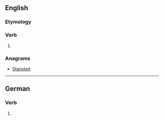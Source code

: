 {{also|ständest}}

==English==

===Etymology===
{{suffix|stand|est|lang=en}}

===Verb===
{{head|en|verb form}}

# {{en-archaic second-person singular of|stand}}

===Anagrams===
* [[Stansted#English|Stansted]]

----

==German==

===Verb===
{{head|de|verb form}}

# {{de-verb form of|stehen|2|s|v}}